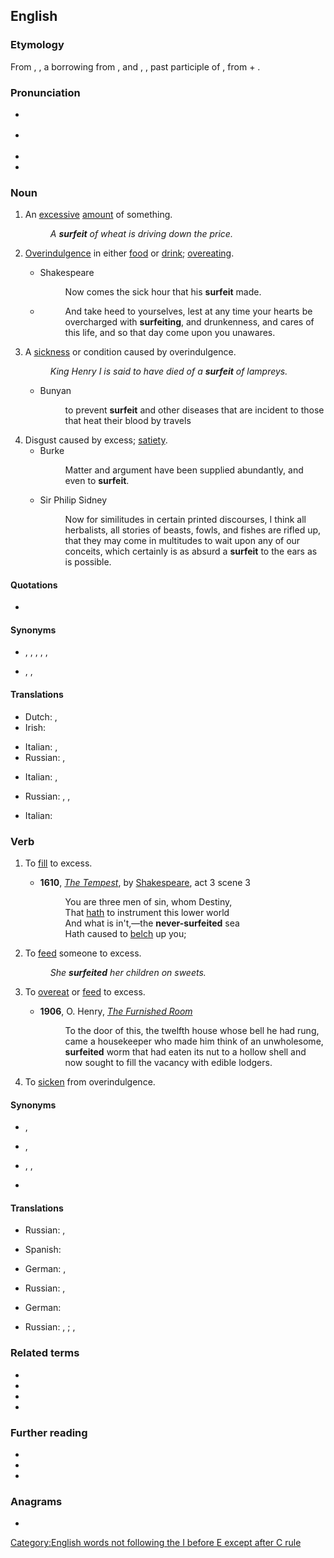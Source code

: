 ==English==
{{was wotd|2007|July|20}}

===Etymology===
From {{inh|en|enm|surfeite}}, {{m|enm|surfet}}, a borrowing from {{der|en|xno|surfet}}, {{m|fro|surfeit}} and {{der|en|fro|sorfet}}, {{m|fro|sorfait}}, past participle of {{m|fro|surfaire||to augment, exaggerate, exceed}}, from {{m|fro|sur-||over}} + {{m|fro|faire||to do}}.

===Pronunciation===
* {{a|RP}} {{IPA|/ˈsɜː.fɪt/|lang=en}}
* {{a|US}} {{IPA|/ˈsɝː.fɪt/|lang=en}}
* {{audio|en-us-surfeit.ogg|Audio (US)|lang=en}}
* {{rhymes|ɜː(r)fɪt|lang=en}}

===Noun===
{{en-noun|~}}

# {{lb|en|countable}} An [[excessive]] [[amount]] of something.
#: ''A '''surfeit''' of wheat is driving down the price.''
# {{lb|en|uncountable}} [[overindulgence|Overindulgence]] in either [[food]] or [[drink]]; [[overeat]]ing.
#* Shakespeare
#*: Now comes the sick hour that his '''surfeit''' made.
#* {{RQ:Authorized Version|Luke|21|34}}
#*: And take heed to yourselves, lest at any time your hearts be overcharged with '''surfeiting''', and drunkenness, and cares of this life, and so that day come upon you unawares.
# {{lb|en|countable}} A [[sickness]] or condition caused by overindulgence.
#: ''King Henry I is said to have died of a '''surfeit''' of lampreys.''
#* Bunyan
#*: to prevent '''surfeit''' and other diseases that are incident to those that heat their blood by travels
# Disgust caused by excess; [[satiety]].
#* Burke
#*: Matter and argument have been supplied abundantly, and even to '''surfeit'''.
#* Sir Philip Sidney
#*: Now for similitudes in certain printed discourses, I think all herbalists, all stories of beasts, fowls, and fishes are rifled up, that they may come in multitudes to wait upon any of our conceits, which certainly is as absurd a '''surfeit''' to the ears as is possible.

====Quotations====
* {{seeCites}}

====Synonyms====
* {{sense|excessive amount of something}} {{l|en|excess}}, {{l|en|glut}}, {{l|en|overabundance}}, {{l|en|superfluity}}, {{l|en|surplus}}, {{l|en|ug}}
* {{sense|overindulgence in food or drink}} {{l|en|gluttony}}, {{l|en|overeating}}, {{l|en|overindulgence}}

====Translations====
{{trans-top|an excessive amount of something}}
* Dutch: {{t+|nl|overdaad|f}}, {{t+|nl|overvloed|m}}
* Irish: {{t|ga|anlucht|m}}
{{trans-mid}}
* Italian: {{t+|it|eccesso|m}}, {{t|it|sovrabbondanza|f}}
* Russian: {{t+|ru|изли́шек|m}}, {{t+|ru|избы́ток|m}}
{{trans-bottom}}

{{trans-top|overindulgence in either food or drink; overeating}}
* Italian: {{t+|it|abbuffata|f}}, {{t+|it|scorpacciata|f}}
{{trans-mid}}
* Russian: {{t+|ru|неуме́ренность|f}}, {{t+|ru|изли́шество|n}}, {{t+|ru|обжо́рство|n}}
{{trans-bottom}}

{{trans-top|a sickness or condition caused by overindulgence}}
* Italian: {{t+|it|sazietà|f}}
{{trans-mid}}
{{trans-bottom}}

===Verb===
{{en-verb}}

# {{lb|en|transitive}} To [[fill]] to excess.
#* '''1610''', ''[[s:The Tempest|The Tempest]]'', by [[w:William Shakespeare|Shakespeare]], act 3 scene 3
#*: You are three men of sin, whom Destiny,
#*: That [[hath]] to instrument this lower world
#*: And what is in't,—the '''never-surfeited''' sea
#*: Hath caused to [[belch]] up you;
# {{lb|en|transitive}} To [[feed]] someone to excess.
#: ''She '''surfeited''' her children on sweets.''
# {{lb|en|intransitive|reflexive}} To [[overeat]] or [[feed]] to excess.
#* '''1906''', O. Henry, ''[[s:The Furnished Room|The Furnished Room]]''
#*: To the door of this, the twelfth house whose bell he had rung, came a housekeeper who made him think of an unwholesome, '''surfeited''' worm that had eaten its nut to a hollow shell and now sought to fill the vacancy with edible lodgers.
# {{lb|en|intransitive|reflexive}} To [[sicken]] from overindulgence.

====Synonyms====
* {{sense|to fill to excess}} {{l|en|fill}}, {{l|en|stuff}}
* {{sense|to feed someone to excess}} {{l|en|overfeed}}, {{l|en|stuff}}
* {{sense|to overeat or feed to excess}} {{l|en|indulge}}, {{l|en|overeat}}, {{l|en|overfeed}}
* {{sense|to sicken from overindulgence}} {{l|en|sicken}}

====Translations====
{{trans-top|to fill to excess}}
* Russian: {{t+|ru|переполня́ть|impf}}, {{t+|ru|перепо́лнить|pf}}
{{trans-mid}}
* Spanish: {{t+|es|colmar}}
{{trans-bottom}}

{{trans-top|to feed someone to excess}}
* German: {{t|de|überfüttern}}, {{t+|de|vollstopfen}} {{qualifier|slang}}
{{trans-mid}}
* Russian: {{t+|ru|перека́рмливать|impf}}, {{t+|ru|перекорми́ть|pf}}
{{trans-bottom}}

{{trans-top|to overeat or feed to excess}}
* German: {{t|de|überfressen|alt=sich überfressen}}
{{trans-mid}}
* Russian: {{t+|ru|объеда́ться|impf}}, {{t+|ru|объе́сться|pf}}; {{t+|ru|перееда́ть|impf}}, {{t+|ru|перее́сть|pf}}
{{trans-bottom}}

{{trans-top|to sicken from overindulgence}}
{{trans-mid}}
{{trans-bottom}}

===Related terms===
* {{l|en|surfeiting}}
* {{l|en|surfeitly}}
* {{l|en|surfeitness}}
* {{l|en|surfeitous}}

===Further reading===
* {{R:Webster 1913}}
* {{R:Century 1911}}
* {{R:OneLook}}

===Anagrams===
* {{anagrams|en|fustier}}

[[Category:English words not following the I before E except after C rule]]